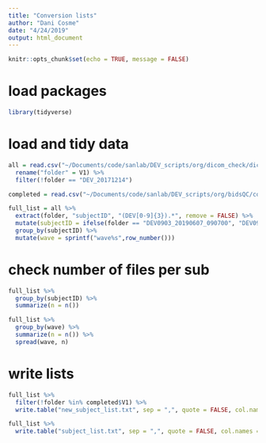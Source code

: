 ```yaml
---
title: "Conversion lists"
author: "Dani Cosme"
date: "4/24/2019"
output: html_document
---
```


```r
knitr::opts_chunk$set(echo = TRUE, message = FALSE)
```

# load packages
```r
library(tidyverse)
```

# load and tidy data
```r
all = read.csv("~/Documents/code/sanlab/DEV_scripts/org/dicom_check/dicoms.csv", header = FALSE) %>%
  rename("folder" = V1) %>%
  filter(!folder == "DEV_20171214")

completed = read.csv("~/Documents/code/sanlab/DEV_scripts/org/bidsQC/conversion/subject_list.txt", header = FALSE)

full_list = all %>%
  extract(folder, "subjectID", "(DEV[0-9]{3}).*", remove = FALSE) %>%
  mutate(subjectID = ifelse(folder == "DEV0903_20190607_090700", "DEV093", subjectID)) %>%
  group_by(subjectID) %>%
  mutate(wave = sprintf("wave%s",row_number())) 
```

# check number of files per sub
```r
full_list %>%
  group_by(subjectID) %>%
  summarize(n = n())

full_list %>%
  group_by(wave) %>%
  summarize(n = n()) %>%
  spread(wave, n)
```

# write lists
```r
full_list %>%
  filter(!folder %in% completed$V1) %>%
  write.table("new_subject_list.txt", sep = ",", quote = FALSE, col.names = FALSE, row.names = FALSE)

full_list %>%
  write.table("subject_list.txt", sep = ",", quote = FALSE, col.names = FALSE, row.names = FALSE)
```

